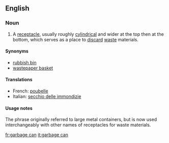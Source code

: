 ==English==

===Noun===
{{en-noun|sg=[[garbage]] [[can]]}}

# A [[receptacle]], usually roughly [[cylindrical]] and wider at the top then at the bottom, which serves as a place to [[discard]] [[waste]] materials.

====Synonyms====
*[[rubbish bin]]
*[[wastepaper basket]]

====Translations====
*French: [[poubelle]] {{m}}
*Italian: [[secchio delle immondizie]]

====Usage notes====
The phrase originally referred to large metal containers, but is now used interchangeably with other names of receptacles for waste materials.

[[fr:garbage can]]
[[it:garbage can]]